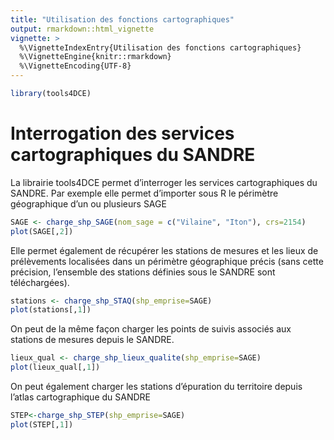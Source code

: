 ```yaml
---
title: "Utilisation des fonctions cartographiques"
output: rmarkdown::html_vignette
vignette: >
  %\VignetteIndexEntry{Utilisation des fonctions cartographiques}
  %\VignetteEngine{knitr::rmarkdown}
  %\VignetteEncoding{UTF-8}
---
```



```r
library(tools4DCE)
```


# Interrogation des services cartographiques du SANDRE
La librairie tools4DCE permet d'interroger les services cartographiques du SANDRE.
Par exemple elle permet d'importer sous R le périmètre géographique d'un ou plusieurs SAGE

```r
SAGE <- charge_shp_SAGE(nom_sage = c("Vilaine", "Iton"), crs=2154)
plot(SAGE[,2])

```

Elle permet également de récupérer les stations de mesures et les lieux de prélèvements localisées dans un périmètre géographique précis (sans cette précision, l'ensemble des stations définies sous le SANDRE sont téléchargées).
```r

stations <- charge_shp_STAQ(shp_emprise=SAGE)
plot(stations[,1])

```
On peut de la même façon charger les points de suivis associés aux stations de mesures depuis le SANDRE.
```r

lieux_qual <- charge_shp_lieux_qualite(shp_emprise=SAGE)
plot(lieux_qual[,1])


```

On peut également charger les stations d'épuration du territoire depuis l'atlas cartographique du SANDRE
```r
STEP<-charge_shp_STEP(shp_emprise=SAGE)
plot(STEP[,1])
```


